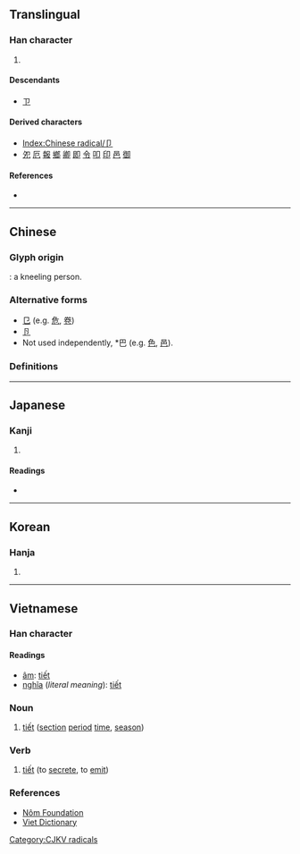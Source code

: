 {{also|部|㔾|節}}
{{character info/new}}
==Translingual==
{{stroke order|type=animate}}

===Han character===
{{Han char|rn=26|rad=卩|as=00|sn=2|four=|canj=SL}}

# {{mul-kangxi radical-def}}

====Descendants====
* [[ㄗ]]

====Derived characters====
* [[Index:Chinese radical/卩]]
* [[夗]] [[厄]] [[報]] [[鄉]] [[卿]] [[即]] [[令]] [[叩]] [[印]] [[邑]] [[御]]

====References====
* {{Han ref|kx=0158.450|dkj=02836|dj=0363.020|hdz=10310.090|uh=5369|ud=21353}}

----

==Chinese==

===Glyph origin===
{{Han etyl}}
{{liushu|p}}: a kneeling person.

===Alternative forms===
* [[㔾]] (e.g. [[危]], [[卷]])
* [[卪]]
* Not used independently, *巴 (e.g. [[色]], [[邑]]).

===Definitions===
{{zh-see|節|a|tally stick used as a proof of authorization}}

----

==Japanese==

===Kanji===
{{ja-kanji|grade=|rs=卩00}}

# {{defn|lang=ja|sort=卩00}}

====Readings====
* {{ja-readings|on=[[せつ]] (setsu)|kun=[[わりふ]] (warifu)}}

----

==Korean==

===Hanja===
{{ko-hanja|hangeul=절|rv=jeol|mr=chŏl}}

# {{defn|lang=ko|sort=卩00}}

----

==Vietnamese==

===Han character===
{{vi-hantu|rs=卩00}}

====Readings====
* [[音読|âm]]: [[tiết]]
* [[意義|nghĩa]] (''literal meaning''): [[tiết]]

===Noun===
{{head|vi|noun|sc=Hant}}{{attention|vi|may need inflection template}}

# [[tiết]] ([[section]] [[period]] [[time]], [[season]])

===Verb===
{{head|vi|verb|sc=Hant}}{{attention|vi|may need inflection template}}

# [[tiết]] (to [[secrete]], to [[emit]])

===References===
* [http://nomfoundation.org/common/nom_details.php?codepoint=5369 Nôm Foundation]
* [http://www.vietdictionary.com Viet Dictionary]

[[Category:CJKV radicals]]

{{cln|vi|nouns|verbs}}